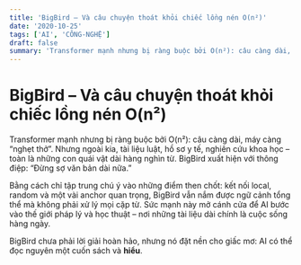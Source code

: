 ```yaml
---
title: 'BigBird – Và câu chuyện thoát khỏi chiếc lồng nén O(n²)'
date: '2020-10-25'
tags: ['AI', 'CÔNG-NGHỆ']
draft: false
summary: 'Transformer mạnh nhưng bị ràng buộc bởi O(n²): câu càng dài, máy càng “nghẹt thở”. Nhưng ngoài kia, '
---
```


# BigBird – Và câu chuyện thoát khỏi chiếc lồng nén O(n²)

Transformer mạnh nhưng bị ràng buộc bởi O(n²): câu càng dài, máy càng “nghẹt thở”. Nhưng ngoài kia, tài liệu luật, hồ sơ y tế, nghiên cứu khoa học – toàn là những con quái vật dài hàng nghìn từ. BigBird xuất hiện với thông điệp: “Đừng sợ văn bản dài nữa.”

Bằng cách chỉ tập trung chú ý vào những điểm then chốt: kết nối local, random và một vài anchor quan trọng, BigBird vẫn nắm được ngữ cảnh tổng thể mà không phải xử lý mọi cặp từ. Sức mạnh này mở cánh cửa để AI bước vào thế giới pháp lý và học thuật – nơi những tài liệu dài chính là cuộc sống hàng ngày.

BigBird chưa phải lời giải hoàn hảo, nhưng nó đặt nền cho giấc mơ: AI có thể đọc nguyên một cuốn sách và **hiểu**.